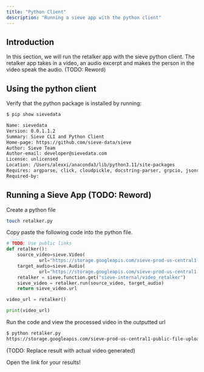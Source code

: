 ```yaml
---
title: "Python Client"
description: "Running a sieve app with the python client"
---
```


## Introduction

In this section, we will run the retalker app with the sieve python client. The retalker app takes in a video, an audio excerpt and makes the person in the video speak the audio. (TODO: Reword)

## Using the python client  

Verify that the python package is installed by running: 

```bash
$ pip show sievedata

Name: sievedata
Version: 0.0.1.1.2
Summary: Sieve CLI and Python Client
Home-page: https://github.com/sieve-data/sieve
Author: Sieve Team
Author-email: developer@sievedata.com
License: unlicensed
Location: /Users/alexxi/anaconda3/lib/python3.11/site-packages
Requires: argparse, click, cloudpickle, docstring-parser, grpcio, jsonref, networkx, numpy, opencv-python-headless, pathlib, pillow, protobuf, pydantic, pyyaml, requests, rich, sseclient, tqdm, typeguard, typer, typing, uuid
Required-by:
```

## Running a Sieve App (TODO: Reword)

Create a python file

```bash
touch retalker.py
```

Copy paste the following code into the python file.

```python
# TODO: Use public links
def retalker(): 
    source_video=sieve.Video(
            url="https://storage.googleapis.com/sieve-prod-us-central1-public-file-upload-bucket/c4d968f5-f25a-412b-9102-5b6ab6dafcb4/video_retalker/df431771-8c96-41aa-8c86-5f0179ef3f19-input-source_video.mp4")
    target_audio=sieve.Audio(
            url="https://storage.googleapis.com/sieve-prod-us-central1-public-file-upload-bucket/c4d968f5-f25a-412b-9102-5b6ab6dafcb4/video_retalker/df431771-8c96-41aa-8c86-5f0179ef3f19-input-target_audio.wav")
    retalker = sieve.function.get("sieve-internal/video_retalker")
    sieve_video = retalker.run(source_video, target_audio)
    return sieve_video.url

video_url = retalker()

print(video_url)
```

Run the code and view the processed video in the outputted url

```bash
$ python retalker.py
https://storage.googleapis.com/sieve-prod-us-central1-public-file-upload-bucket/c4d968f5-f25a-412b-9102-5b6ab6dafcb4/video_retalker/df431771-8c96-41aa-8c86-5f0179ef3f19-input-source_video.mp4
```
(TODO: Replace result with actual video generated) 

Open the link for your results! 
